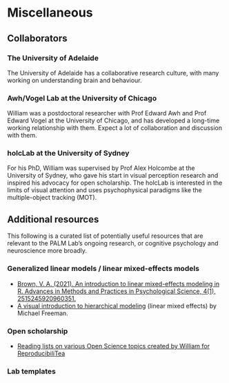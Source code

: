# Miscellaneous

## Collaborators

### The University of Adelaide

The University of Adelaide has a collaborative research culture, with many working on understanding brain and behaviour.

### Awh/Vogel Lab at the University of Chicago

William was a postdoctoral researcher with Prof Edward Awh and Prof Edward Vogel at the University of Chicago, and has developed a long-time working relationship with them. Expect a lot of collaboration and discussion with them.

### holcLab at the University of Sydney

For his PhD, William was supervised by Prof Alex Holcombe at the University of Sydney, who gave his start in visual perception research and inspired his advocacy for open scholarship. The holcLab is interested in the limits of visual attention and uses psychophysical paradigms like the multiple-object tracking (MOT).

## Additional resources

This following is a curated list of potentially useful resources that are relevant to the PALM Lab's ongoing research, or cognitive psychology and neuroscience more broadly.

### Generalized linear models / linear mixed-effects models

* [Brown, V. A. (2021). An introduction to linear mixed-effects modeling in R. Advances in Methods and Practices in Psychological Science, 4(1), 2515245920960351.](https://journals.sagepub.com/doi/full/10.1177/2515245920960351)
* [A visual introduction to hierarchical modeling](http://mfviz.com/hierarchical-models/) (linear mixed effects) by Michael Freeman.

### Open scholarship

* [Reading lists on various Open Science topics created by William for ReproducibiliTea](https://williamngiam.github.io/reading_lists/)

### Lab templates


